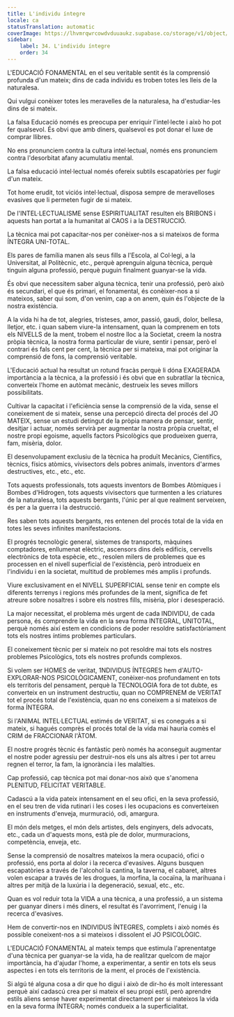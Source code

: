 ```yaml
---
title: L'individu íntegre
locale: ca
statusTranslation: automatic
coverImage: https://lhvmrqwrcowdvduuaukz.supabase.co/storage/v1/object/public/strapi-uploads/small_cover-educacion-fundamental.webp-2d51a7828a2b1309555be27f7e2a61a0.webp
sidebar:
    label: 34. L'individu íntegre
    order: 34
---
```

L'EDUCACIÓ FONAMENTAL en el seu veritable sentit és la comprensió profunda d'un mateix; dins de cada individu es troben totes les lleis de la naturalesa.

Qui vulgui conèixer totes les meravelles de la naturalesa, ha d'estudiar-les dins de si mateix.

La falsa Educació només es preocupa per enriquir l'intel·lecte i això ho pot fer qualsevol. És obvi que amb diners, qualsevol es pot donar el luxe de comprar llibres.

No ens pronunciem contra la cultura intel·lectual, només ens pronunciem contra l'desorbitat afany acumulatiu mental.

La falsa educació intel·lectual només ofereix subtils escapatòries per fugir d'un mateix.

Tot home erudit, tot viciós intel·lectual, disposa sempre de meravelloses evasives que li permeten fugir de si mateix.

De l'INTEL·LECTUALISME sense ESPIRITUALITAT resulten els BRIBONS i aquests han portat a la humanitat al CAOS i a la DESTRUCCIÓ.

La tècnica mai pot capacitar-nos per conèixer-nos a si mateixos de forma ÍNTEGRA UNI-TOTAL.

Els pares de família manen als seus fills a l'Escola, al Col·legi, a la Universitat, al Politècnic, etc., perquè aprenguin alguna tècnica, perquè tinguin alguna professió, perquè puguin finalment guanyar-se la vida.

És obvi que necessitem saber alguna tècnica, tenir una professió, però això és secundari, el que és primari, el fonamental, és conèixer-nos a si mateixos, saber qui som, d'on venim, cap a on anem, quin és l'objecte de la nostra existència.

A la vida hi ha de tot, alegries, tristeses, amor, passió, gaudi, dolor, bellesa, lletjor, etc. i quan sabem viure-la intensament, quan la comprenem en tots els NIVELLS de la ment, trobem el nostre lloc a la Societat, creem la nostra pròpia tècnica, la nostra forma particular de viure, sentir i pensar, però el contrari és fals cent per cent, la tècnica per si mateixa, mai pot originar la comprensió de fons, la comprensió veritable.

L'Educació actual ha resultat un rotund fracàs perquè li dóna EXAGERADA importància a la tècnica, a la professió i és obvi que en subratllar la tècnica, converteix l'home en autòmat mecànic, destrueix les seves millors possibilitats.

Cultivar la capacitat i l'eficiència sense la comprensió de la vida, sense el coneixement de si mateix, sense una percepció directa del procés del JO MATEIX, sense un estudi detingut de la pròpia manera de pensar, sentir, desitjar i actuar, només servirà per augmentar la nostra pròpia crueltat, el nostre propi egoisme, aquells factors Psicològics que produeixen guerra, fam, misèria, dolor.

El desenvolupament exclusiu de la tècnica ha produït Mecànics, Científics, tècnics, físics atòmics, vivisectors dels pobres animals, inventors d'armes destructives, etc., etc., etc.

Tots aquests professionals, tots aquests inventors de Bombes Atòmiques i Bombes d'Hidrogen, tots aquests vivisectors que turmenten a les criatures de la naturalesa, tots aquests bergants, l'únic per al que realment serveixen, és per a la guerra i la destrucció.

Res saben tots aquests bergants, res entenen del procés total de la vida en totes les seves infinites manifestacions.

El progrés tecnològic general, sistemes de transports, màquines comptadores, enllumenat elèctric, ascensors dins dels edificis, cervells electrònics de tota espècie, etc., resolen milers de problemes que es processen en el nivell superficial de l'existència, però introdueix en l'individu i en la societat, multitud de problemes més amplis i profunds.

Viure exclusivament en el NIVELL SUPERFICIAL sense tenir en compte els diferents terrenys i regions més profundes de la ment, significa de fet atreure sobre nosaltres i sobre els nostres fills, misèria, plor i desesperació.

La major necessitat, el problema més urgent de cada INDIVIDU, de cada persona, és comprendre la vida en la seva forma INTEGRAL, UNITOTAL, perquè només així estem en condicions de poder resoldre satisfactòriament tots els nostres íntims problemes particulars.

El coneixement tècnic per si mateix no pot resoldre mai tots els nostres problemes Psicològics, tots els nostres profunds complexos.

Si volem ser HOMES de veritat, 1NDIVIDUS ÍNTEGRES hem d'AUTO-EXPLORAR-NOS PSICOLÒGICAMENT, conèixer-nos profundament en tots els territoris del pensament, perquè la TECNOLOGIA fora de tot dubte, es converteix en un instrument destructiu, quan no COMPRENEM de VERITAT tot el procés total de l'existència, quan no ens coneixem a si mateixos de forma ÍNTEGRA.

Si l'ANIMAL INTEL·LECTUAL estimés de VERITAT, si es conegués a si mateix, si hagués comprès el procés total de la vida mai hauria comès el CRIM de FRACCIONAR l'ÀTOM.

El nostre progrés tècnic és fantàstic però només ha aconseguit augmentar el nostre poder agressiu per destruir-nos els uns als altres i per tot arreu regnen el terror, la fam, la ignorància i les malalties.

Cap professió, cap tècnica pot mai donar-nos això que s'anomena PLENITUD, FELICITAT VERITABLE.

Cadascú a la vida pateix intensament en el seu ofici, en la seva professió, en el seu tren de vida rutinari i les coses i les ocupacions es converteixen en instruments d'enveja, murmuració, odi, amargura.

El món dels metges, el món dels artistes, dels enginyers, dels advocats, etc., cada un d'aquests mons, està ple de dolor, murmuracions, competència, enveja, etc.

Sense la comprensió de nosaltres mateixos la mera ocupació, ofici o professió, ens porta al dolor i la recerca d'evasives. Alguns busquen escapatòries a través de l'alcohol la cantina, la taverna, el cabaret, altres volen escapar a través de les drogues, la morfina, la cocaïna, la marihuana i altres per mitjà de la luxúria i la degeneració, sexual, etc., etc.

Quan es vol reduir tota la VIDA a una tècnica, a una professió, a un sistema per guanyar diners i més diners, el resultat és l'avorriment, l'enuig i la recerca d'evasives.

Hem de convertir-nos en INDIVIDUS ÍNTEGRES, complets i això només és possible coneixent-nos a si mateixos i dissolent el JO PSICOLÒGIC.

L'EDUCACIÓ FONAMENTAL al mateix temps que estimula l'aprenentatge d'una tècnica per guanyar-se la vida, ha de realitzar quelcom de major importància, ha d'ajudar l'home, a experimentar, a sentir en tots els seus aspectes i en tots els territoris de la ment, el procés de l'existència.

Si algú té alguna cosa a dir que ho digui i això de dir-ho és molt interessant perquè així cadascú crea per si mateix el seu propi estil, però aprendre estils aliens sense haver experimentat directament per si mateixos la vida en la seva forma ÍNTEGRA; només condueix a la superficialitat.

